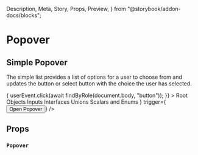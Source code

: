   Description,
  Meta,
  Story,
  Props,
  Preview,
} from "@storybook/addon-docs/blocks";

<Meta title="Components|Popover" />

# Popover

<Description
  of={Popover}
  markdown="**Popover** is a thin wrapper to allow `List`s to be shown in a popover. Really, anything can be shown, but that's what the tests will illustrate."
/>

## Simple Popover

The simple list provides a list of options for a user to choose from and updates the button or select button with the choice the user has selected.

<Preview>
  <Story name="basic">
    <PerformUserInteraction
      callback={async () => {
        userEvent.click(await findByRole(document.body, "button"));
      }}
    >
      <Popover
        popperOptions={{ strategy: "fixed" }}
        placement="bottom-start"
        content={
          <List>
            <ListItem>Root</ListItem>
            <ListItem selected>Objects</ListItem>
            <ListItem>Inputs</ListItem>
            <ListItem>Interfaces</ListItem>
            <ListItem>Unions</ListItem>
            <ListItem>Scalars and Enums</ListItem>
          </List>
        }
        trigger={<Button>Open Popover</Button>}
      />
    </PerformUserInteraction>
  </Story>
</Preview>

## Props

### `Popover`

<Props of={Popover} />
